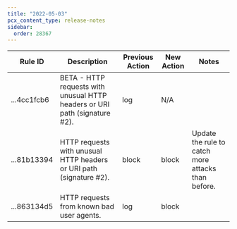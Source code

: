 ```yaml
---
title: "2022-05-03"
pcx_content_type: release-notes
sidebar:
  order: 28367
---
```


<table style="width: 100%">
	<thead>
		<tr>
			<th>Rule ID</th>
			<th>Description</th>
			<th>Previous Action</th>
			<th>New Action</th>
			<th>Notes</th>
		</tr>
	</thead>
	<tbody>
		<tr>
			<td>...4cc1fcb6</td>
			<td>
				BETA - HTTP requests with unusual HTTP headers or URI path (signature
				#2).
			</td>
			<td>log</td>
			<td>N/A</td>
			<td></td>
		</tr>
		<tr>
			<td>...81b13394</td>
			<td>
				HTTP requests with unusual HTTP headers or URI path (signature #2).
			</td>
			<td>block</td>
			<td>block</td>
			<td>Update the rule to catch more attacks than before.</td>
		</tr>
		<tr>
			<td>...863134d5</td>
			<td>HTTP requests from known bad user agents.</td>
			<td>log</td>
			<td>block</td>
			<td></td>
		</tr>
	</tbody>
</table>
